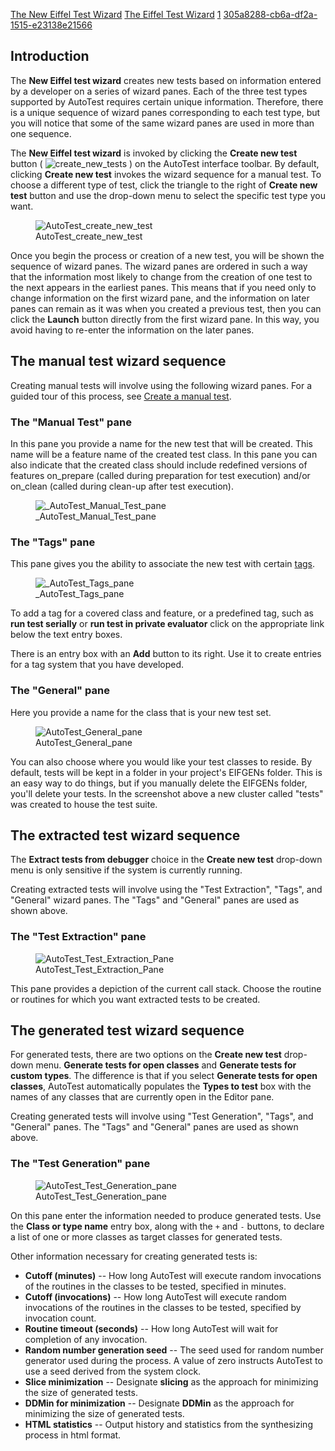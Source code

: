 [[Property:title|The New Eiffel Test Wizard]]
[[Property:link_title|The Eiffel Test Wizard]]
[[Property:weight|1]]
[[Property:uuid|305a8288-cb6a-df2a-1515-e23138e21566]]
==Introduction==

The '''New Eiffel test wizard''' creates new tests based on information entered by a developer on a series of wizard panes. Each of the three test types supported by AutoTest requires certain unique information. Therefore, there is a unique sequence of wizard panes corresponding to each test type, but you will notice that some of the same wizard panes are used in more than one sequence. 

The '''New Eiffel test wizard''' is invoked by clicking the '''Create new test''' button ( [[Image:create new tests]] ) on the AutoTest interface toolbar. By default, clicking '''Create new test''' invokes the wizard sequence for a manual test. To choose a different type of test, click the triangle to the right of '''Create new test''' button and use the drop-down menu to select the specific test type you want.


[[Image:AutoTest create new test]]


Once you begin the process or creation of a new test, you will be shown the sequence of wizard panes. The wizard panes are ordered in such a way that the information most likely to change from the creation of one test to the next appears in the earliest panes. This means that if you need only to change information on the first wizard pane, and the information on later panes can remain as it was when you created a previous test, then you can click the '''Launch''' button directly from the first wizard pane. In this way, you avoid having to re-enter the information on the later panes.


==The manual test wizard sequence==


Creating manual tests will involve using the following wizard panes. For a guided tour of this process, see [[Create a manual test]].


===The "Manual Test" pane===


In this pane you provide a name for the new test that will be created. This name will be a feature name of the created test class. In this pane you can also indicate that the created class should include redefined versions of features <eiffel>on_prepare</eiffel> (called during preparation for test execution) and/or <eiffel>on_clean</eiffel> (called during clean-up after test execution).


[[Image: AutoTest Manual Test pane]]


===The "Tags" pane===

This pane gives you the ability to associate the new test with certain [[Create a manual test#About Tags|tags]].


[[Image: AutoTest Tags pane]]


To add a tag for a covered class and feature, or a predefined tag, such as '''run test serially''' or '''run test in private evaluator''' click on the appropriate link below the text entry boxes.

There is an entry box with an '''Add''' button to its right. Use it to create entries for a tag system that you have developed. 


===The "General" pane===

Here you provide a name for the class that is your new test set. 


[[Image:AutoTest General pane]]


You can also choose where you would like your test classes to reside. By default, tests will be kept in a folder in your project's EIFGENs folder. This is an easy way to do things, but if you manually delete the EIFGENs folder, you'll delete your tests. In the screenshot above a new cluster called "tests" was created to house the test suite.



==The extracted test wizard sequence==


The '''Extract tests from debugger''' choice in the '''Create new test''' drop-down menu is only sensitive if the system is currently running. 

Creating extracted tests will involve using the "Test Extraction", "Tags", and "General" wizard panes. The "Tags" and "General" panes are used as shown above.


===The "Test Extraction" pane===


[[Image:AutoTest Test Extraction Pane]]


This pane provides a depiction of the current call stack. Choose the routine or routines for which you want extracted tests to be created.


==The generated test wizard sequence==

For generated tests, there are two options on the '''Create new test''' drop-down menu. '''Generate tests for open classes''' and '''Generate tests for custom types'''. The difference is that if you select '''Generate tests for open classes''', AutoTest automatically populates the '''Types to test''' box with the names of any classes that are currently open in the Editor pane. 

Creating generated tests will involve using "Test Generation", "Tags", and "General" panes. The "Tags" and "General" panes are used as shown above.


===The "Test Generation" pane===


[[Image:AutoTest Test Generation pane]]


On this pane enter the information needed to produce generated tests. Use the '''Class or type name''' entry box, along with the <code>+</code> and <code>-</code> buttons, to declare a list of one or more classes as target classes for generated tests. 

Other information necessary for creating generated tests is:

*'''Cutoff (minutes)''' -- How long AutoTest will execute random invocations of the routines in the classes to be tested, specified in minutes.
*'''Cutoff (invocations)''' -- How long AutoTest will execute random invocations of the routines in the classes to be tested, specified by invocation count.
*'''Routine timeout (seconds)''' -- How long AutoTest will wait for completion of any invocation.
*'''Random number generation seed''' -- The seed used for random number generator used during the process. A value of zero instructs AutoTest to use a seed derived from the system clock.
*'''Slice minimization''' -- Designate '''slicing''' as the approach for minimizing the size of generated tests.
*'''DDMin for minimization''' -- Designate '''DDMin''' as the approach for minimizing the size of generated tests.
*'''HTML statistics''' -- Output history and statistics from the synthesizing process in html format.


